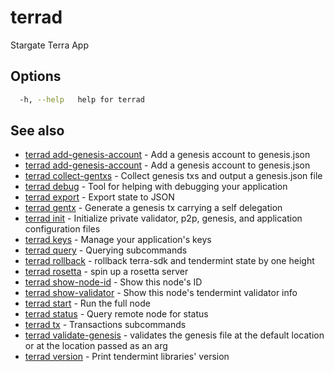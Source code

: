 # terrad

Stargate Terra App

## Options

```sh Terrad
  -h, --help   help for terrad
```

## See also

* [terrad add-genesis-account](terrad_add-genesis-account.mdx)	 - Add a genesis account to genesis.json
* [terrad add-genesis-account](terrad_add-genesis-account.mdx)	 - Add a genesis account to genesis.json
* [terrad collect-gentxs](terrad_collect-gentxs.mdx)	 - Collect genesis txs and output a genesis.json file
* [terrad debug](terrad_debug.mdx)	 - Tool for helping with debugging your application
* [terrad export](terrad_export.mdx)	 - Export state to JSON
* [terrad gentx](terrad_gentx.mdx)	 - Generate a genesis tx carrying a self delegation
* [terrad init](terrad_init.mdx)	 - Initialize private validator, p2p, genesis, and application configuration files
* [terrad keys](terrad_keys.mdx)	 - Manage your application's keys
* [terrad query](terrad_query.mdx)	 - Querying subcommands
* [terrad rollback](terrad_rollback.mdx)	 - rollback terra-sdk and tendermint state by one height
* [terrad rosetta](terrad_rosetta.mdx)	 - spin up a rosetta server
* [terrad show-node-id](terrad_show-node-id.mdx)	 - Show this node's ID
* [terrad show-validator](terrad_show-validator.mdx)	 - Show this node's tendermint validator info
* [terrad start](terrad_start.mdx)	 - Run the full node
* [terrad status](terrad_status.mdx)	 - Query remote node for status
* [terrad tx](terrad_tx.mdx)	 - Transactions subcommands
* [terrad validate-genesis](terrad_validate-genesis.mdx)	 - validates the genesis file at the default location or at the location passed as an arg
* [terrad version](terrad_version.mdx)	 - Print tendermint libraries' version


